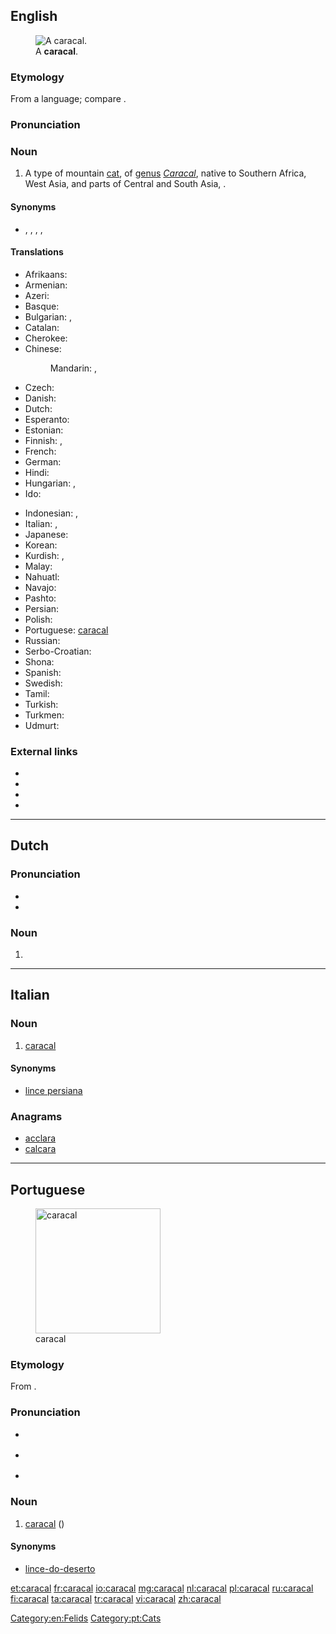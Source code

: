 ==English==
[[File:Caracal Caracal-001.jpg|thumb|A '''caracal'''.]]

===Etymology===
From a {{etyl|trk|en}} language; compare {{etyl|tr|-}} {{term|karakulak|lang=tr}}.

===Pronunciation===
{{rfp|lang=en}}

===Noun===
{{en-noun}}

# A type of mountain [[cat]], of [[genus]] ''[[Caracal]]'', native to Southern Africa, West Asia, and parts of Central and South Asia, {{taxlink|Caracal caracal|species|noshow=1}}.

====Synonyms====
* {{sense|mountain cat}} {{vern|African lynx}}, {{vern|Asian lynx}}, {{vern|Persian lynx}}, {{vern|Indian lynx}}, {{vern|desert lynx}}

====Translations====
{{trans-top|''Caracal caracal''}}
* Afrikaans: {{t|af|Rooikat}}
* Armenian: {{t|hy|կարակալ|tr=karakal|sc=Armn}}
* Azeri: {{t|az|qaraqulaq}}
* Basque: {{t|eu|karakal}}
* Bulgarian: {{t|bg|каракал}}, {{t|bg|степен рис}}
* Catalan: {{t|ca|caracal|m}}
* Cherokee: {{t|chr|ᎢᎾᎨ ᎬᎮ|tr=inage gvhe|sc=Cher}}
* Chinese:
*: Mandarin: {{t+|cmn|獰貓|sc=Hani}}, {{t+|cmn|狞猫|tr=níng māo|sc=Hani}}
* Czech: {{t|cs|karakal}}
* Danish: {{t|da|karakal|c}}
* Dutch: {{t+|nl|caracal|m}}
* Esperanto: {{t|eo|karakalo}}
* Estonian: {{t|et|karakal}}
* Finnish: {{t+|fi|aavikkoilves}}, {{t+|fi|karakali}}
* French: {{t+|fr|caracal}}
* German: {{t|de|Karakal|m}}
* Hindi: {{t|hi|स्याहगोश|tr=syāhgoš|sc=Deva}}
* Hungarian: {{t|hu|karakál}}, {{t|hu|sivatagi hiúz}}
* Ido: {{t+|io|karakalo}}
{{trans-mid}}
* Indonesian: {{t|id|karakal}}, {{t|id|caracal}}
* Italian: {{t|it|caracal|m}}, {{t|it|lince persiana|f}}
* Japanese: {{t|ja|カラカル|tr=karakaru|sc=Jpan}}
* Korean: {{t|ko|카라칼|tr=karakal|sc=Kore}}
* Kurdish: {{t|ku|gorewîlk|sc=ku-Arab}}, {{t|ku|guhreşk|sc=ku-Arab}}
* Malay: {{t|ms|karakal}}
* Nahuatl: {{t|nah|caracalmiztli}}
* Navajo: {{t|nv|náshdóí bijaałizhiní}}
* Pashto: {{t|ps|تورغوږی|sc=ps-Arab}}
* Persian: {{t|fa|سیاه‌گوش|tr=siyâh-guš|sc=fa-Arab}}
* Polish: {{t|pl|karakal}}
* Portuguese: [[caracal#Portuguese|caracal]]
* Russian: {{t+|ru|каракал|m|tr=karakál}}
* Serbo-Croatian: {{t+|sh|karakal}}
* Shona: {{t|sn|twana}}
* Spanish: {{t|es|caracal|m}}
* Swedish: {{t|sv|ökenlo}}
* Tamil: {{t-needed|ta}}
* Turkish: {{t+|tr|karakulak}}
* Turkmen: {{t-needed|tk}}
* Udmurt: {{t|udm|каракал|tr=karakal}}
{{trans-bottom}}

===External links===
* {{pedia}}
* {{specieslite}}
* {{comcatlite}}
* {{R:Mammals|14000014}}

[[Category:en:Felids]]


----

==Dutch==

===Pronunciation===
* {{audio|Nl-caracal.ogg|audio|lang=nl}}
* {{hyphenation|ca|ra|cal|lang=nl}}

===Noun===
{{nl-noun|m|-s|caracalletje}}

# {{l/en|caracal}}

----

==Italian==

===Noun===
{{head|it|noun|g=m|invariable}}

# [[#English|caracal]]

====Synonyms====
* [[lince persiana]]

===Anagrams===
* [[acclara#Italian|acclara]]
* [[calcara#Italian|calcara]]

----

==Portuguese==
[[Image:Caracal_kitten.jpg|thumb|x200px|caracal]]

===Etymology===
From {{etyl|tr|pt}} {{term|karakulak|lang=tr}}.

===Pronunciation===
* {{a|Brazil}} {{IPA|/ka.ɾa.ˈkaw/|lang=pt}}
* {{a|Portugal}} {{IPA|/kɐ.ɾɐ.ˈkaɫ/|lang=pt}}
* {{hyphenation|ca|ra|cal|lang=pt}}

===Noun===
{{pt-noun|m|pl=caracais}}

# [[caracal#English|caracal]] ({{taxlink|Caracal caracal|species|noshow=1}})

====Synonyms====
* [[lince-do-deserto]]

[[Category:pt:Cats]]

[[et:caracal]]
[[fr:caracal]]
[[io:caracal]]
[[mg:caracal]]
[[nl:caracal]]
[[pl:caracal]]
[[ru:caracal]]
[[fi:caracal]]
[[ta:caracal]]
[[tr:caracal]]
[[vi:caracal]]
[[zh:caracal]]